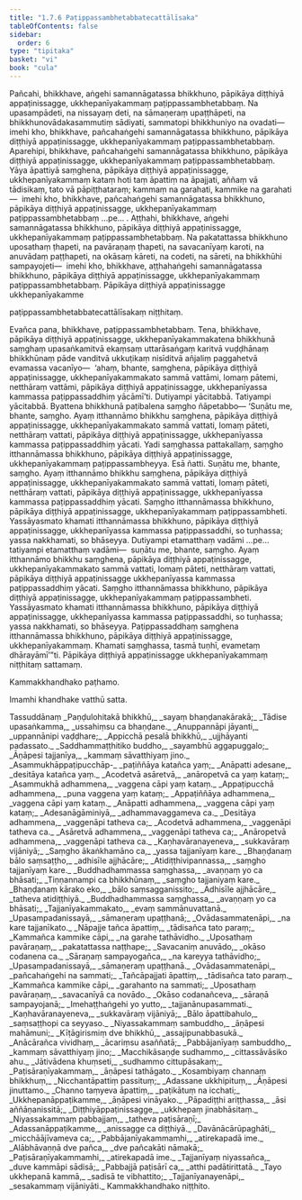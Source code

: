 ```yaml
---
title: "1.7.6 Paṭippassambhetabbatecattālīsaka"
tableOfContents: false
sidebar:
  order: 6
type: "tipitaka"
basket: "vi"
book: "cula"
---
```



<DynamicBreadcrumb />

<Division number="73" book="cula">

<Paragraph number="329" book="cula">
Pañcahi, bhikkhave, aṅgehi samannāgatassa bhikkhuno, pāpikāya diṭṭhiyā appaṭinissagge, ukkhepanīyakammaṃ paṭippassambhetabbaṃ. Na upasampādeti, na nissayaṃ deti, na sāmaṇeraṃ upaṭṭhāpeti, na bhikkhunovādakasammutiṃ sādiyati, sammatopi bhikkhuniyo na ovadati—  imehi kho, bhikkhave, pañcahaṅgehi samannāgatassa bhikkhuno, pāpikāya diṭṭhiyā appaṭinissagge, ukkhepanīyakammaṃ paṭippassambhetabbaṃ.
</Paragraph>

<Paragraph number="330" book="cula">
Aparehipi, bhikkhave, pañcahaṅgehi samannāgatassa bhikkhuno, pāpikāya diṭṭhiyā appaṭinissagge, ukkhepanīyakammaṃ paṭippassambhetabbaṃ. Yāya āpattiyā saṃghena, pāpikāya diṭṭhiyā appaṭinissagge, ukkhepanīyakammaṃ kataṃ hoti taṃ āpattiṃ na āpajjati, aññaṃ vā tādisikaṃ, tato vā pāpiṭṭhataraṃ; kammaṃ na garahati, kammike na garahati—  imehi kho, bhikkhave, pañcahaṅgehi samannāgatassa bhikkhuno, pāpikāya diṭṭhiyā appaṭinissagge, ukkhepanīyakammaṃ paṭippassambhetabbaṃ …pe… .
</Paragraph>

<Paragraph number="331" book="cula">
Aṭṭhahi, bhikkhave, aṅgehi samannāgatassa bhikkhuno, pāpikāya diṭṭhiyā appaṭinissagge, ukkhepanīyakammaṃ paṭippassambhetabbaṃ. Na pakatattassa bhikkhuno uposathaṃ ṭhapeti, na pavāraṇaṃ ṭhapeti, na savacanīyaṃ karoti, na anuvādaṃ paṭṭhapeti, na okāsaṃ kāreti, na codeti, na sāreti, na bhikkhūhi sampayojeti—  imehi kho, bhikkhave, aṭṭhahaṅgehi samannāgatassa bhikkhuno, pāpikāya diṭṭhiyā appaṭinissagge, ukkhepanīyakammaṃ paṭippassambhetabbaṃ.

</Paragraph>
</Division>

<Paragraph number="332" book="cula">
Pāpikāya diṭṭhiyā appaṭinissagge ukkhepanīyakamme

  
paṭippassambhetabbatecattālīsakaṃ niṭṭhitaṃ.


</Paragraph>

<Division number="74" book="cula">

<Paragraph number="333" book="cula">
Evañca pana, bhikkhave, paṭippassambhetabbaṃ. Tena, bhikkhave, pāpikāya diṭṭhiyā appaṭinissagge, ukkhepanīyakammakatena bhikkhunā saṃghaṃ upasaṅkamitvā ekaṃsaṃ uttarāsaṅgaṃ karitvā vuḍḍhānaṃ bhikkhūnaṃ pāde vanditvā ukkuṭikaṃ nisīditvā añjaliṃ paggahetvā evamassa vacanīyo—  ‘ahaṃ, bhante, saṃghena, pāpikāya diṭṭhiyā appaṭinissagge, ukkhepanīyakammakato sammā vattāmi, lomaṃ pātemi, netthāraṃ vattāmi, pāpikāya diṭṭhiyā appaṭinissagge, ukkhepanīyassa kammassa paṭippassaddhiṃ yācāmī’ti. Dutiyampi yācitabbā. Tatiyampi yācitabbā. Byattena bhikkhunā paṭibalena saṃgho ñāpetabbo—
</Paragraph>

<Paragraph number="334" book="cula">
‘Suṇātu me, bhante, saṃgho. Ayaṃ itthannāmo bhikkhu saṃghena, pāpikāya diṭṭhiyā appaṭinissagge, ukkhepanīyakammakato sammā vattati, lomaṃ pāteti, netthāraṃ vattati, pāpikāya diṭṭhiyā appaṭinissagge, ukkhepanīyassa kammassa paṭippassaddhiṃ yācati. Yadi saṃghassa pattakallaṃ, saṃgho itthannāmassa bhikkhuno, pāpikāya diṭṭhiyā appaṭinissagge, ukkhepanīyakammaṃ paṭippassambheyya. Esā ñatti.
</Paragraph>

<Paragraph number="335" book="cula">
Suṇātu me, bhante, saṃgho. Ayaṃ itthannāmo bhikkhu saṃghena, pāpikāya diṭṭhiyā appaṭinissagge, ukkhepanīyakammakato sammā vattati, lomaṃ pāteti, netthāraṃ vattati, pāpikāya diṭṭhiyā appaṭinissagge, ukkhepanīyassa kammassa paṭippassaddhiṃ yācati. Saṃgho itthannāmassa bhikkhuno, pāpikāya diṭṭhiyā appaṭinissagge, ukkhepanīyakammaṃ paṭippassambheti. Yassāyasmato khamati itthannāmassa bhikkhuno, pāpikāya diṭṭhiyā appaṭinissagge, ukkhepanīyassa kammassa paṭippassaddhi, so tuṇhassa; yassa nakkhamati, so bhāseyya.
</Paragraph>

<Paragraph number="336" book="cula">
Dutiyampi etamatthaṃ vadāmi …pe…  tatiyampi etamatthaṃ vadāmi—  suṇātu me, bhante, saṃgho. Ayaṃ itthannāmo bhikkhu saṃghena, pāpikāya diṭṭhiyā appaṭinissagge, ukkhepanīyakammakato sammā vattati, lomaṃ pāteti, netthāraṃ vattati, pāpikāya diṭṭhiyā appaṭinissagge ukkhepanīyassa kammassa paṭippassaddhiṃ yācati. Saṃgho itthannāmassa bhikkhuno, pāpikāya diṭṭhiyā appaṭinissagge, ukkhepanīyakammaṃ paṭippassambheti. Yassāyasmato khamati itthannāmassa bhikkhuno, pāpikāya diṭṭhiyā appaṭinissagge, ukkhepanīyassa kammassa paṭippassaddhi, so tuṇhassa; yassa nakkhamati, so bhāseyya.
</Paragraph>

<Paragraph number="337" book="cula">
Paṭippassaddhaṃ saṃghena itthannāmassa bhikkhuno, pāpikāya diṭṭhiyā appaṭinissagge, ukkhepanīyakammaṃ. Khamati saṃghassa, tasmā tuṇhī, evametaṃ dhārayāmī’”ti.

</Paragraph>
</Division>

<Paragraph number="338" type="center" book="cula">
Pāpikāya diṭṭhiyā appaṭinissagge ukkhepanīyakammaṃ niṭṭhitaṃ sattamaṃ.

  
Kammakkhandhako paṭhamo.

  
Imamhi khandhake vatthū satta.



</Paragraph>

<Paragraph number="339" type="center" book="cula">
Tassuddānaṃ


</Paragraph>

<Paragraph number="340" type="verses" book="cula">
_Paṇḍulohitakā bhikkhū,_  
_sayaṃ bhaṇḍanakārakā;_  
_Tādise upasaṅkamma,_  
_ussahiṃsu ca bhaṇḍane._  

</Paragraph>

<Paragraph number="341" type="verses" book="cula">
_Anuppannāpi jāyanti,_  
_uppannānipi vaḍḍhare;_  
_Appicchā pesalā bhikkhū,_  
_ujjhāyanti padassato._  

</Paragraph>

<Paragraph number="342" type="verses" book="cula">
_Saddhammaṭṭhitiko buddho,_  
_sayambhū aggapuggalo;_  
_Āṇāpesi tajjanīya,_  
_kammaṃ sāvatthiyaṃ jino._  

</Paragraph>

<Paragraph number="343" type="verses" book="cula">
_Asammukhāppaṭipucchāp-_  
_paṭiññāya katañca yaṃ;_  
_Anāpatti adesane,_  
_desitāya katañca yaṃ._  

</Paragraph>

<Paragraph number="344" type="verses" book="cula">
_Acodetvā asāretvā,_  
_anāropetvā ca yaṃ kataṃ;_  
_Asammukhā adhammena,_  
_vaggena cāpi yaṃ kataṃ._  

</Paragraph>

<Paragraph number="345" type="verses" book="cula">
_Appaṭipucchā adhammena,_  
_puna vaggena yaṃ kataṃ;_  
_Appaṭiññāya adhammena,_  
_vaggena cāpi yaṃ kataṃ._  

</Paragraph>

<Paragraph number="346" type="verses" book="cula">
_Anāpatti adhammena,_  
_vaggena cāpi yaṃ kataṃ;_  
_Adesanāgāminiyā,_  
_adhammavaggameva ca._  

</Paragraph>

<Paragraph number="347" type="verses" book="cula">
_Desitāya adhammena,_  
_vaggenāpi tatheva ca;_  
_Acodetvā adhammena,_  
_vaggenāpi tatheva ca._  

</Paragraph>

<Paragraph number="348" type="verses" book="cula">
_Asāretvā adhammena,_  
_vaggenāpi tatheva ca;_  
_Anāropetvā adhammena,_  
_vaggenāpi tatheva ca._  

</Paragraph>

<Paragraph number="349" type="verses" book="cula">
_Kaṇhavāranayeneva,_  
_sukkavāraṃ vijāniyā;_  
_Saṃgho ākaṅkhamāno ca,_  
_yassa tajjanīyaṃ kare._  

</Paragraph>

<Paragraph number="350" type="verses" book="cula">
_Bhaṇḍanaṃ bālo saṃsaṭṭho,_  
_adhisīle ajjhācāre;_  
_Atidiṭṭhivipannassa,_  
_saṃgho tajjanīyaṃ kare._  

</Paragraph>

<Paragraph number="351" type="verses" book="cula">
_Buddhadhammassa saṃghassa,_  
_avaṇṇaṃ yo ca bhāsati;_  
_Tiṇṇannampi ca bhikkhūnaṃ,_  
_saṃgho tajjaniyaṃ kare._  

</Paragraph>

<Paragraph number="352" type="verses" book="cula">
_Bhaṇḍanaṃ kārako eko,_  
_bālo saṃsagganissito;_  
_Adhisīle ajjhācāre,_  
_tatheva atidiṭṭhiyā._  

</Paragraph>

<Paragraph number="353" type="verses" book="cula">
_Buddhadhammassa saṃghassa,_  
_avaṇṇaṃ yo ca bhāsati;_  
_Tajjanīyakammakato,_  
_evaṃ sammānuvattanā._  

</Paragraph>

<Paragraph number="354" type="verses" book="cula">
_Upasampadanissayā,_  
_sāmaṇeraṃ upaṭṭhanā;_  
_Ovādasammatenāpi,_  
_na kare tajjanīkato._  

</Paragraph>

<Paragraph number="355" type="verses" book="cula">
_Nāpajje tañca āpattiṃ,_  
_tādisañca tato paraṃ;_  
_Kammañca kammike cāpi,_  
_na garahe tathāvidho._  

</Paragraph>

<Paragraph number="356" type="verses" book="cula">
_Uposathaṃ pavāraṇaṃ,_  
_pakatattassa naṭṭhape;_  
_Savacaniṃ anuvādo,_  
_okāso codanena ca._  

</Paragraph>

<Paragraph number="357" type="verses" book="cula">
_Sāraṇaṃ sampayogañca,_  
_na kareyya tathāvidho;_  
_Upasampadanissayā,_  
_sāmaṇeraṃ upaṭṭhanā._  

</Paragraph>

<Paragraph number="358" type="verses" book="cula">
_Ovādasammatenāpi,_  
_pañcahaṅgehi na sammati;_  
_Tañcāpajjati āpattiṃ,_  
_tādisañca tato paraṃ._  

</Paragraph>

<Paragraph number="359" type="verses" book="cula">
_Kammañca kammike cāpi,_  
_garahanto na sammati;_  
_Uposathaṃ pavāraṇaṃ,_  
_savacanīyā ca novādo._  

</Paragraph>

<Paragraph number="360" type="verses" book="cula">
_Okāso codanañceva,_  
_sāraṇā sampayojanā;_  
_Imehaṭṭhaṅgehi yo yutto,_  
_tajjanānupasammati._  

</Paragraph>

<Paragraph number="361" type="verses" book="cula">
_Kaṇhavāranayeneva,_  
_sukkavāraṃ vijāniyā;_  
_Bālo āpattibahulo,_  
_saṃsaṭṭhopi ca seyyaso._  

</Paragraph>

<Paragraph number="362" type="verses" book="cula">
_Niyassakammaṃ sambuddho,_  
_āṇāpesi mahāmuni;_  
_Kīṭāgirismiṃ dve bhikkhū,_  
_assajipunabbasukā._  

</Paragraph>

<Paragraph number="363" type="verses" book="cula">
_Anācārañca vividhaṃ,_  
_ācariṃsu asaññatā;_  
_Pabbājanīyaṃ sambuddho,_  
_kammaṃ sāvatthiyaṃ jino;_  
_Macchikāsaṇḍe sudhammo,_  
_cittassāvāsiko ahu._  

</Paragraph>

<Paragraph number="364" type="verses" book="cula">
_Jātivādena khuṃseti,_  
_sudhammo cittupāsakaṃ;_  
_Paṭisāraṇīyakammaṃ,_  
_āṇāpesi tathāgato._  

</Paragraph>

<Paragraph number="365" type="verses" book="cula">
_Kosambiyaṃ channaṃ bhikkhuṃ,_  
_Nicchantāpattiṃ passituṃ;_  
_Adassane ukkhipituṃ,_  
_Āṇāpesi jinuttamo._  

</Paragraph>

<Paragraph number="366" type="verses" book="cula">
_Channo taṃyeva āpattiṃ,_  
_paṭikātuṃ na icchati;_  
_Ukkhepanāppaṭikamme,_  
_āṇāpesi vināyako._  

</Paragraph>

<Paragraph number="367" type="verses" book="cula">
_Pāpadiṭṭhi ariṭṭhassa,_  
_āsi aññāṇanissitā;_  
_Diṭṭhiyāppaṭinissagge,_  
_ukkhepaṃ jinabhāsitaṃ._  

</Paragraph>

<Paragraph number="368" type="verses" book="cula">
_Niyassakammaṃ pabbajjaṃ,_  
_tatheva paṭisāraṇī;_  
_Adassanāppaṭikamme,_  
_anissagge ca diṭṭhiyā._  

</Paragraph>

<Paragraph number="369" type="verses" book="cula">
_Davānācārūpaghāti,_  
_micchāājīvameva ca;_  
_Pabbājanīyakammamhi,_  
_atirekapadā ime._  

</Paragraph>

<Paragraph number="370" type="verses" book="cula">
_Alābhāvaṇṇā dve pañca,_  
_dve pañcakāti nāmakā;_  
_Paṭisāraṇīyakammamhi,_  
_atirekapadā ime._  

</Paragraph>

<Paragraph number="371" type="verses" book="cula">
_Tajjanīyaṃ niyassañca,_  
_duve kammāpi sādisā;_  
_Pabbajjā paṭisārī ca,_  
_atthi padātirittatā._  

</Paragraph>

<Paragraph number="372" type="verses" book="cula">
_Tayo ukkhepanā kammā,_  
_sadisā te vibhattito;_  
_Tajjanīyanayenāpi,_  
_sesakammaṃ vijāniyāti._  


</Paragraph>

<Paragraph number="373" type="center" book="cula">
Kammakkhandhako niṭṭhito.
</Paragraph>